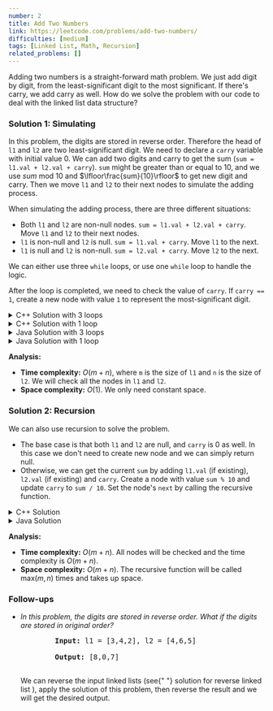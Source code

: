 ```yaml
---
number: 2
title: Add Two Numbers
link: https://leetcode.com/problems/add-two-numbers/
difficulties: [medium]
tags: [Linked List, Math, Recursion]
related_problems: []
---
```



Adding two numbers is a straight-forward math problem. We just add digit by digit, from the least-significant digit to the most significant. If there's carry, we add carry as well. How do we solve the problem with our code to deal with the linked list data structure?

### Solution 1: Simulating

In this problem, the digits are stored in reverse order. Therefore the head of `l1` and `l2` are two least-significant digit. We need to declare a `carry` variable with initial value 0. We can add two digits and carry to get the sum (`sum = l1.val + l2.val + carry`). `sum` might be greater than or equal to 10, and we use $sum \text{ mod } 10$ and $\lfloor\frac{sum}{10}\rfloor$ to get new digit and carry. Then we move `l1` and `l2` to their next nodes to simulate the adding process.

When simulating the adding process, there are three different situations:

- Both `l1` and `l2` are non-null nodes. `sum = l1.val + l2.val + carry`. Move `l1` and `l2` to their next nodes.
- `l1` is non-null and `l2` is null. `sum = l1.val + carry`. Move `l1` to the next.
- `l1` is null and `l2` is non-null. `sum = l2.val + carry`. Move `l2` to the next.

We can either use three `while` loops, or use one `while` loop to handle the logic.

After the loop is completed, we need to check the value of `carry`. If `carry == 1`, create a new node with value `1` to represent the most-significant digit.

<details class="code-details">
    <summary>C++ Solution with 3 loops</summary>

```cpp
/**
 * Definition for singly-linked list.
 * struct ListNode {
 *     int val;
 *     ListNode *next;
 *     ListNode() : val(0), next(nullptr) {}
 *     ListNode(int x) : val(x), next(nullptr) {}
 *     ListNode(int x, ListNode *next) : val(x), next(next) {}
 * };
 */
class Solution {
public:
    ListNode* addTwoNumbers(ListNode* l1, ListNode* l2) {
        ListNode* head = new ListNode();
        ListNode* cur = head;

        int carry = 0;
        while (l1 && l2) {
            int sum = l1->val + l2->val + carry;
            cur->next = new ListNode(sum % 10);
            cur = cur->next;
            carry = sum / 10;
            l1 = l1->next;
            l2 = l2->next;
        }

        while (l1) {
            int sum = l1->val + carry;
            cur->next = new ListNode(sum % 10);
            cur = cur->next;
            carry = sum / 10;
            l1 = l1->next;
        }

        while (l2) {
            int sum = l2->val + carry;
            cur->next = new ListNode(sum % 10);
            cur = cur->next;
            carry = sum / 10;
            l2 = l2->next;
        }

        if (carry) {
            cur->next = new ListNode(carry);
        }

        return head->next;
    }
};
```

</details>

<details class="code-details">
    <summary>C++ Solution with 1 loop</summary>

```cpp
/**
 * Definition for singly-linked list.
 * struct ListNode {
 *     int val;
 *     ListNode *next;
 *     ListNode() : val(0), next(nullptr) {}
 *     ListNode(int x) : val(x), next(nullptr) {}
 *     ListNode(int x, ListNode *next) : val(x), next(next) {}
 * };
 */
class Solution {
public:
    ListNode* addTwoNumbers(ListNode* l1, ListNode* l2) {
        ListNode* head = new ListNode();
        ListNode* cur = head;
        int carry = 0;

        while (l1 || l2) {
            int val1 = l1 ? l1 -> val : 0;
            int val2 = l2 ? l2 -> val : 0;
            int sum = val1 + val2 + carry;
            cur->next = new ListNode(sum % 10);
            cur = cur->next;
            carry = sum / 10;
            if (l1) {
                l1 = l1->next;
            }
            if (l2) {
                l2 = l2->next;
            }
        }

        if (carry) {
            cur->next = new ListNode(carry);
        }

        return head->next;
    }
};
```

</details>

<details class="code-details">
    <summary>Java Solution with 3 loops</summary>

```java
/**
 * Definition for singly-linked list.
 * public class ListNode {
 *     int val;
 *     ListNode next;
 *     ListNode() {}
 *     ListNode(int val) { this.val = val; }
 *     ListNode(int val, ListNode next) { this.val = val; this.next = next; }
 * }
 */
class Solution {
    public ListNode addTwoNumbers(ListNode l1, ListNode l2) {
        ListNode head = new ListNode();
        ListNode cur = head;
        int carry = 0;

        while (l1 != null && l2 != null) {
            int sum = l1.val + l2.val + carry;
            cur.next = new ListNode(sum % 10);
            cur = cur.next;
            carry = sum / 10;
            l1 = l1.next;
            l2 = l2.next;
        }

        while (l1 != null) {
            int sum = l1.val + carry;
            cur.next = new ListNode(sum % 10);
            cur = cur.next;
            carry = sum / 10;
            l1 = l1.next;
        }

        while (l2 != null) {
            int sum = l2.val + carry;
            cur.next = new ListNode(sum % 10);
            cur = cur.next;
            carry = sum / 10;
            l2 = l2.next;
        }

        if (carry == 1) {
            cur.next = new ListNode(carry);
        }

        return head.next;
    }
}
```

</details>

<details class="code-details">
    <summary>Java Solution with 1 loop</summary>

```java
/**
 * Definition for singly-linked list.
 * public class ListNode {
 *     int val;
 *     ListNode next;
 *     ListNode() {}
 *     ListNode(int val) { this.val = val; }
 *     ListNode(int val, ListNode next) { this.val = val; this.next = next; }
 * }
 */
class Solution {
    public ListNode addTwoNumbers(ListNode l1, ListNode l2) {
        ListNode head = new ListNode();
        ListNode cur = head;
        int carry = 0;

        while (l1 != null || l2 != null) {
            int val1 = l1 == null ? 0 : l1.val;
            int val2 = l2 == null ? 0 : l2.val;
            int sum = val1 + val2 + carry;
            cur.next = new ListNode(sum % 10);
            cur = cur.next;
            carry = sum / 10;
            if (l1 != null) {
                l1 = l1.next;
            }
            if (l2 != null) {
                l2 = l2.next;
            }
        }

        if (carry == 1) {
            cur.next = new ListNode(carry);
        }

        return head.next;
    }
}
```

</details>

**Analysis:**

- **Time complexity:** $O(m+n)$, where `m` is the size of `l1` and `n` is the size of `l2`. We will check all the nodes in `l1` and `l2`.
- **Space complexity:** $O(1)$. We only need constant space.

### Solution 2: Recursion

We can also use recursion to solve the problem.

- The base case is that both `l1` and `l2` are null, and `carry` is 0 as well. In this case we don't need to create new node and we can simply return null.
- Otherwise, we can get the current `sum` by adding `l1.val` (if existing), `l2.val` (if existing) and `carry`. Create a node with value `sum % 10` and update `carry` to `sum / 10`. Set the node's `next` by calling the recursive function.

<details class="code-details">
    <summary>C++ Solution</summary>

```cpp
/**
 * Definition for singly-linked list.
 * struct ListNode {
 *     int val;
 *     ListNode *next;
 *     ListNode() : val(0), next(nullptr) {}
 *     ListNode(int x) : val(x), next(nullptr) {}
 *     ListNode(int x, ListNode *next) : val(x), next(next) {}
 * };
 */
class Solution {
private:
    ListNode* addTwoNumbersHelper(ListNode* l1, ListNode* l2, int carry) {
        if (!l1 && !l2 && !carry) {
            return NULL;
        }

        int sum = carry;
        if (l1) {
            sum += l1->val;
            l1 = l1->next;
        }

        if (l2) {
            sum += l2->val;
            l2 = l2->next;
        }

        ListNode* node = new ListNode(sum % 10);
        carry = sum / 10;
        node->next = addTwoNumbersHelper(l1, l2, carry);
        return node;
    }

public:
    ListNode* addTwoNumbers(ListNode* l1, ListNode* l2) {
        return addTwoNumbersHelper(l1, l2, 0);
    }
};
```

</details>

<details class="code-details">
    <summary>Java Solution</summary>

```java
/**
 * Definition for singly-linked list.
 * public class ListNode {
 *     int val;
 *     ListNode next;
 *     ListNode() {}
 *     ListNode(int val) { this.val = val; }
 *     ListNode(int val, ListNode next) { this.val = val; this.next = next; }
 * }
 */
class Solution {
    public ListNode addTwoNumbers(ListNode l1, ListNode l2) {
        return addTwoNumbersHelper(l1, l2, 0);
    }

    private ListNode addTwoNumbersHelper(ListNode l1, ListNode l2, int carry) {
        if (l1 == null && l2 == null && carry == 0) {
            return null;
        }

        int sum = carry;
        if (l1 != null) {
            sum += l1.val;
            l1 = l1.next;
        }

        if (l2 != null) {
            sum += l2.val;
            l2 = l2.next;
        }

        ListNode node = new ListNode(sum % 10);
        carry = sum / 10;
        node.next = addTwoNumbersHelper(l1, l2, carry);

        return node;
    }
}
```

</details>

**Analysis:**

- **Time complexity:** $O(m+n)$. All nodes will be checked and the time complexity is $O(m+n)$.
- **Space complexity:** $O(m+n)$. The recursive function will be called $\text{max}(m, n)$ times and takes up space.

<div id="follow-up">
  <h3>Follow-ups</h3>
  <ul className="follow-up-list">
    <li>
      <i>
        In this problem, the digits are stored in reverse order. What if the
        digits are stored in original order?
      </i>
      <pre>
        <strong>Input:</strong> l1 = [3,4,2], l2 = [4,6,5] <br />
        <strong>Output:</strong> [8,0,7]
      </pre>
      <p>
        We can reverse the input linked lists (see{" "}
        <Link to="/en/solution/reverse-linked-list">
          solution for reverse linked list
        </Link>
        ), apply the solution of this problem, then reverse the result and we
        will get the desired output.
      </p>
    </li>
  </ul>
</div>

